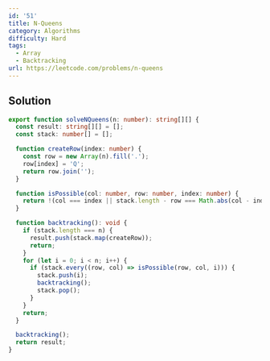 ```yaml
---
id: '51'
title: N-Queens
category: Algorithms
difficulty: Hard
tags:
  - Array
  - Backtracking
url: https://leetcode.com/problems/n-queens
---
```


## Solution

```typescript showLineNumbers
export function solveNQueens(n: number): string[][] {
  const result: string[][] = [];
  const stack: number[] = [];

  function createRow(index: number) {
    const row = new Array(n).fill('.');
    row[index] = 'Q';
    return row.join('');
  }

  function isPossible(col: number, row: number, index: number) {
    return !(col === index || stack.length - row === Math.abs(col - index));
  }

  function backtracking(): void {
    if (stack.length === n) {
      result.push(stack.map(createRow));
      return;
    }
    for (let i = 0; i < n; i++) {
      if (stack.every((row, col) => isPossible(row, col, i))) {
        stack.push(i);
        backtracking();
        stack.pop();
      }
    }
    return;
  }

  backtracking();
  return result;
}
```
